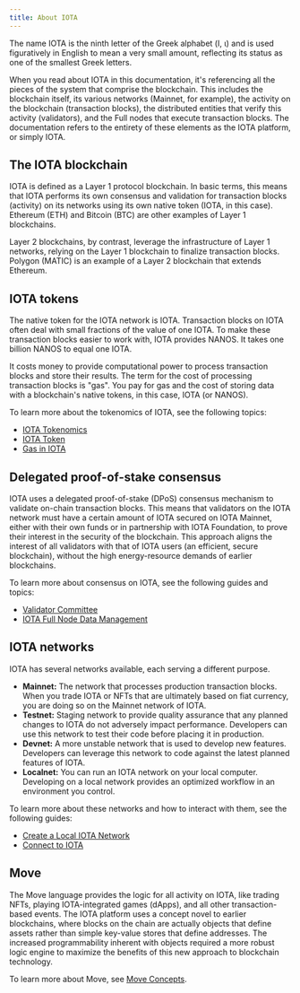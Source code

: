 ```yaml
---
title: About IOTA
---
```



The name IOTA is the ninth letter of the Greek alphabet (Ι, ι) and is used figuratively in English to mean a very small amount, reflecting its status as one of the smallest Greek letters.

When you read about IOTA in this documentation, it's referencing all the pieces of the system that comprise the blockchain. This includes the blockchain itself, its various networks (Mainnet, for example), the activity on the blockchain (transaction blocks), the distributed entities that verify this activity (validators), and the Full nodes that execute transaction blocks. The documentation refers to the entirety of these elements as the IOTA platform, or simply IOTA.

## The IOTA blockchain

IOTA is defined as a Layer 1 protocol blockchain. In basic terms, this means that IOTA performs its own consensus and validation for transaction blocks (activity) on its networks using its own native token (IOTA, in this case). Ethereum (ETH) and Bitcoin (BTC) are other examples of Layer 1 blockchains.

Layer 2 blockchains, by contrast, leverage the infrastructure of Layer 1 networks, relying on the Layer 1 blockchain to finalize transaction blocks. Polygon (MATIC) is an example of a Layer 2 blockchain that extends Ethereum.

## IOTA tokens

The native token for the IOTA network is IOTA. Transaction blocks on IOTA often deal with small fractions of the value of one IOTA. To make these transaction blocks easier to work with, IOTA provides NANOS. It takes one billion NANOS to equal one IOTA.

It costs money to provide computational power to process transaction blocks and store their results. The term for the cost of processing transaction blocks is "gas". You pay for gas and the cost of storing data with a blockchain's native tokens, in this case, IOTA (or NANOS).

To learn more about the tokenomics of IOTA, see the following topics:

- [IOTA Tokenomics](./tokenomics.mdx)
- [IOTA Token](./tokenomics/iota-token.mdx)
- [Gas in IOTA](./tokenomics/gas-in-iota.mdx)

## Delegated proof-of-stake consensus

IOTA uses a delegated proof-of-stake (DPoS) consensus mechanism to validate on-chain transaction blocks. This means that validators on the IOTA network must have a certain amount of IOTA secured on IOTA Mainnet, either with their own funds or in partnership with IOTA Foundation, to prove their interest in the security of the blockchain. This approach aligns the interest of all validators with that of IOTA users (an efficient, secure blockchain), without the high energy-resource demands of earlier blockchains.

To learn more about consensus on IOTA, see the following guides and topics:

- [Validator Committee](../operator/validator-committee.mdx)
- [IOTA Full Node Data Management](../operator/data-management.mdx) 
  


## IOTA networks

IOTA has several networks available, each serving a different purpose.

- **Mainnet:** The network that processes production transaction blocks. When you trade IOTA or NFTs that are ultimately based on fiat currency, you are doing so on the Mainnet network of IOTA.
- **Testnet:** Staging network to provide quality assurance that any planned changes to IOTA do not adversely impact performance. Developers can use this network to test their code before placing it in production.
- **Devnet:** A more unstable network that is used to develop new features. Developers can leverage this network to code against the latest planned features of IOTA.
- **Localnet:** You can run an IOTA network on your local computer. Developing on a local network provides an optimized workflow in an environment you control.

To learn more about these networks and how to interact with them, see the following guides:

- [Create a Local IOTA Network](../developer/getting-started/local-network.mdx)
- [Connect to IOTA](../developer/getting-started/connect.mdx)

## Move

The Move language provides the logic for all activity on IOTA, like trading NFTs, playing IOTA-integrated games (dApps), and all other transaction-based events. The IOTA platform uses a concept novel to earlier blockchains, where blocks on the chain are actually objects that define assets rather than simple key-value stores that define addresses. The increased programmability inherent with objects required a more robust logic engine to maximize the benefits of this new approach to blockchain technology.

To learn more about Move, see [Move Concepts](../developer/iota-101/iota-move-concepts/iota-move-concepts.mdx).
